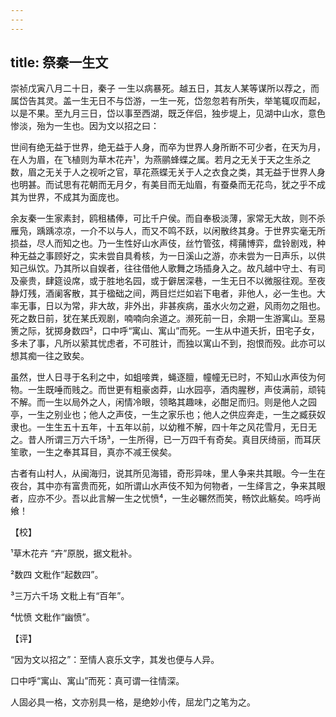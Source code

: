 ```yaml
---
---
---
```

title: 祭秦一生文
---







崇祯戊寅八月二十日，秦子 一生以病暴死。越五日，其友人某等谋所以荐之，而属岱告其灵。盖一生无日不与岱游，一生一死，岱忽忽若有所失，举笔辄叹而起，以是不果。至九月三日，岱以事至西湖，既乏伴侣，独步堤上，见湖中山水，意色惨淡，殆为一生也。因为文以招之曰：

世间有绝无益于世界，绝无益于人身，而卒为世界人身所断不可少者，在天为月，在人为眉，在飞植则为草木花卉¹，为燕鹂蜂蝶之属。若月之无关于天之生杀之数，眉之无关于人之视听之官，草花燕蝶无关于人之衣食之类，其无益于世界人身也明甚。而试思有花朝而无月夕，有美目而无灿眉，有蚕桑而无花鸟，犹之乎不成其为世界，不成其为面庞也。

余友秦一生家素封，鸥租橘俸，可比千户侯。而自奉极淡薄，家常无大故，则不杀雁凫，踽踽凉凉，一介不以与人，而又不鸣不跃，以闲散终其身。于世界实毫无所损益，尽人而知之也。乃一生性好山水声伎，丝竹管弦，樗蒱博弈，盘铃剧戏，种种无益之事顾好之，实未尝自具肴核，为一日溪山之游，亦未尝为一日声乐，以供知己纵饮。乃其所以自娱者，往往借他人歌舞之场插身入之。故凡越中守土、有司及豪贵，肆筵设席，或于胜地名园，或于僻居深巷，一生无日不以微服往观。至夜静灯残，酒阑客散，其于楹础之间，两目烂烂如岩下电者，非他人，必一生也。大率无事，日以为常，非大故，非外出，非甚疾病，虽水火勿之避，风雨勿之阻也。死之数日前，犹在某氏观剧，喃喃向余道之。濒死前一日，余期一生游寓山。至易箦之际，犹掷身数四²，口中呼“寓山、寓山”而死。一生从中道夭折，田宅子女，多未了事，凡所以萦其忧虑者，不可胜计，而独以寓山不到，抱恨而殁。此亦可以想其痴一往之致矣。

虽然，世人日寻于名利之中，如蛆唼粪，蝇逐膻，幢幢无已时，不知山水声伎为何物。一生既唾而贱之。而世更有粗豪卤莽，山水园亭，酒肉腥秽，声伎满前，顽钝不解。而一生以局外之人，闲情冷眼，领略其趣味，必酣足而归。则是他人之园亭，一生之别业也；他人之声伎，一生之家乐也；他人之供应奔走，一生之臧获奴隶也。一生生五十五年，十五年以前，以幼稚不解，四十年之风花雪月，无日无之。昔人所谓三万六千场³，一生所得，已一万四千有奇矣。真目厌绮丽，而耳厌笙歌，一生之奉其耳目，真亦不减王侯矣。

古者有山村人，从闽海归，说其所见海错，奇形异味，里人争来共其眼。今一生在夜台，其中亦有富贵而死，如所谓山水声伎不知为何物者，一生绎言之，争来其眼者，应亦不少。吾以此言解一生之忧愤⁴，一生必冁然而笑，畅饮此觞矣。呜呼尚飨！

【校】

¹草木花卉 “卉”原脱，据文粃补。

²数四 文粃作“起数四”。

³三万六千场 文粃上有“百年”。

⁴忧愤 文粃作“幽愤”。

【评】

“因为文以招之”：至情人哀乐文字，其发也便与人异。

口中呼“寓山、寓山”而死：真可谓一往情深。

人固必具一格，文亦别具一格，是绝妙小传，屈龙门之笔为之。
